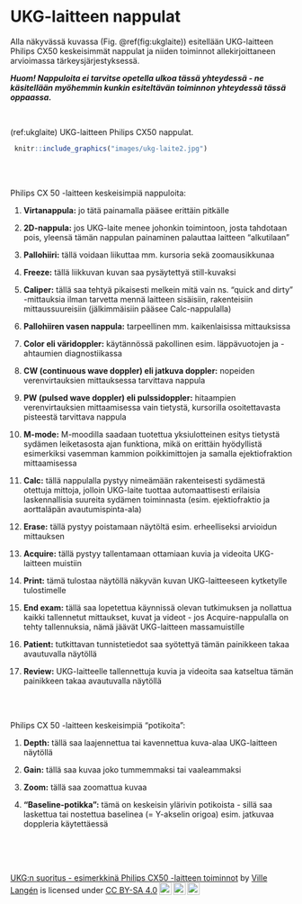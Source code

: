 # UKG-laitteen nappulat

Alla näkyvässä kuvassa (Fig. \@ref(fig:ukglaite)) esitellään UKG-laitteen Philips CX50 keskeisimmät nappulat ja niiden toiminnot allekirjoittaneen arvioimassa tärkeysjärjestyksessä.

***Huom! Nappuloita ei tarvitse opetella ulkoa tässä yhteydessä - ne käsitellään myöhemmin kunkin esiteltävän toiminnon yhteydessä tässä oppaassa.***

<br />


(ref:ukglaite) UKG-laitteen Philips CX50 nappulat.

```r
 knitr::include_graphics("images/ukg-laite2.jpg")
```


<br/>
<br/>

Philips CX 50 -laitteen keskeisimpiä nappuloita:

1. **Virtanappula:** jo tätä painamalla pääsee erittäin pitkälle

2. **2D-nappula:** jos UKG-laite menee johonkin toimintoon, josta tahdotaan pois, yleensä tämän nappulan painaminen palauttaa laitteen "alkutilaan"

3. **Pallohiiri:** tällä voidaan liikuttaa mm. kursoria sekä zoomausikkunaa

4. **Freeze:** tällä liikkuvan kuvan saa pysäytettyä still-kuvaksi

5. **Caliper:** tällä saa tehtyä pikaisesti melkein mitä vain ns. "quick and dirty" -mittauksia ilman tarvetta mennä laitteen sisäisiin, rakenteisiin mittaussuureisiin (jälkimmäisiin pääsee Calc-nappulalla) 

6. **Pallohiiren vasen nappula:** tarpeellinen mm. kaikenlaisissa mittauksissa

7. **Color eli väridoppler:** käytännössä pakollinen esim. läppävuotojen ja -ahtaumien diagnostiikassa

8. **CW (continuous wave doppler) eli jatkuva doppler:** nopeiden verenvirtauksien mittauksessa tarvittava nappula

9. **PW (pulsed wave doppler) eli pulssidoppler:** hitaampien verenvirtauksien mittaamisessa vain tietystä, kursorilla osoitettavasta pisteestä tarvittava nappula

10. **M-mode:** M-moodilla saadaan tuotettua yksiulotteinen esitys tietystä sydämen leiketasosta ajan funktiona, mikä on erittäin hyödyllistä esimerkiksi vasemman kammion poikkimittojen ja samalla ejektiofraktion mittaamisessa

11. **Calc:** tällä nappulalla pystyy nimeämään rakenteisesti sydämestä otettuja mittoja, jolloin UKG-laite tuottaa automaattisesti erilaisia laskennallisia suureita sydämen toiminnasta (esim. ejektiofraktio ja aorttaläpän avautumispinta-ala)

12. **Erase:** tällä pystyy poistamaan näytöltä esim. erheelliseksi arvioidun mittauksen

13. **Acquire:** tällä pystyy tallentamaan ottamiaan kuvia ja videoita UKG-laitteen muistiin

14. **Print:** tämä tulostaa näytöllä näkyvän kuvan UKG-laitteeseen kytketylle tulostimelle

15. **End exam:** tällä saa lopetettua käynnissä olevan tutkimuksen ja nollattua kaikki tallennetut mittaukset, kuvat ja videot - jos Acquire-nappulalla on tehty tallennuksia, nämä jäävät UKG-laitteen massamuistille

16. **Patient:** tutkittavan tunnistetiedot saa syötettyä tämän painikkeen takaa avautuvalla näytöllä

17. **Review:** UKG-laitteelle tallennettuja kuvia ja videoita saa katseltua tämän painikkeen takaa avautuvalla näytöllä


<br/>
<br/>

Philips CX 50 -laitteen keskeisimpiä "potikoita":

1. **Depth:** tällä saa laajennettua tai kavennettua kuva-alaa UKG-laitteen näytöllä

2. **Gain:** tällä saa kuvaa joko tummemmaksi tai vaaleammaksi

3. **Zoom:** tällä saa zoomattua kuvaa

4. **"Baseline-potikka":** tämä on keskeisin ylärivin potikoista - sillä saa laskettua tai nostettua baselinea (= Y-akselin origoa) esim. jatkuvaa doppleria käytettäessä




<br/>
<br/>
<br/>
<p xmlns:cc="http://creativecommons.org/ns#" xmlns:dct="http://purl.org/dc/terms/"><a property="dct:title" rel="cc:attributionURL" href="https://vldesign.kapsi.fi/echo/">UKG:n suoritus - esimerkkinä Philips CX50 -laitteen toiminnot</a> by <a rel="cc:attributionURL dct:creator" property="cc:attributionName" href="http://www.linkedin.com/in/ville-langen">Ville Langén</a> is licensed under <a href="http://creativecommons.org/licenses/by-sa/4.0/?ref=chooser-v1" target="_blank" rel="license noopener noreferrer" style="display:inline-block;">CC BY-SA 4.0<img style="height:22px!important;margin-left:3px;vertical-align:text-bottom;" src="https://mirrors.creativecommons.org/presskit/icons/cc.svg?ref=chooser-v1"><img style="height:22px!important;margin-left:3px;vertical-align:text-bottom;" src="https://mirrors.creativecommons.org/presskit/icons/by.svg?ref=chooser-v1"><img style="height:22px!important;margin-left:3px;vertical-align:text-bottom;" src="https://mirrors.creativecommons.org/presskit/icons/sa.svg?ref=chooser-v1"></a></p>